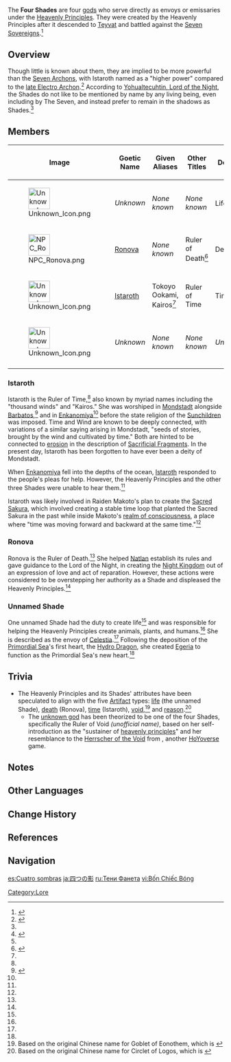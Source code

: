 {{Faction Infobox
|region       = Teyvat
|members      = [[Istaroth]]<br>[[Ronova]]<br>Two Unnamed Shades
}}
The '''Four Shades''' are four [[god]]s who serve directly as envoys or emissaries under the [[Heavenly Principles]]. They were created by the Heavenly Principles after it descended to [[Teyvat]] and battled against the [[Seven Sovereigns]].<ref name="before sun and moon">{{Ref/Book|The Byakuyakoku Collection|2|Before Sun and Moon}}</ref>

==Overview==
Though little is known about them, they are implied to be more powerful than the [[Seven Archons]], with Istaroth named as a "higher power" compared to the [[Makoto|late Electro Archon]].<ref name="RS">{{Ref/Quest|Radiant Sakura}}</ref> According to [[Yohualtecuhtin, Lord of the Night]], the Shades do not like to be mentioned by name by any living being, even including by The Seven, and instead prefer to remain in the shadows as Shades.<ref name="BeneathTheSecretSource" />

==Members==
{| class="article-table alternating-colors-table"
!Image!!Goetic Name!!Given Aliases!!Other Titles!!Domain!!Status
|-
|[[File:Unknown Icon.png|50px]]||''Unknown''||''None known''||''None known''|| Life<ref name="Water Wings">{{Ref/Item|Wings of Merciful, Wrathful Waters}}</ref><ref name="before sun and moon" />
|Unknown
|-
|[[File:NPC Ronova.png|50px]]||[[Ronova]]||''None known''||Ruler of Death<ref name="BeneathTheSecretSource">{{Ref/Quest|Beneath the Secret Source}}</ref>||Death
|Alive
|-
|[[File:Unknown Icon.png|50px]]||[[Istaroth]]||Tokoyo Ookami, Kairos<ref name="before sun and moon" />||Ruler of Time
|Time
|Unknown
|-
|[[File:Unknown Icon.png|50px]]||''Unknown''||''None known''||''None known''||''Unknown''
|Unknown
|-
|}<noinclude>

===Istaroth===
{{Main|Istaroth}}
Istaroth is the Ruler of Time,<ref name="before sun and moon" /> also known by myriad names including the "thousand winds" and "Kairos." She was worshiped in [[Mondstadt]] alongside [[Barbatos]],<ref>{{Ref/Quest|Time and Wind}}</ref> and in [[Enkanomiya]]<ref name="before sun and moon" /> before the state religion of the [[Sunchildren]] was imposed. Time and Wind are known to be deeply connected, with variations of a similar saying arising in Mondstadt, "seeds of stories, brought by the wind and cultivated by time." Both are hinted to be connected to [[erosion]] in the description of [[Sacrificial Fragments]]. In the present day, Istaroth has been forgotten to have ever been a deity of Mondstadt.

When [[Enkanomiya]] fell into the depths of the ocean, [[Istaroth]] responded to the people's pleas for help. However, the Heavenly Principles and the other three Shades were unable to hear them.<ref name="before sun and moon" />

Istaroth was likely involved in Raiden Makoto's plan to create the [[Sacred Sakura]], which involved creating a stable time loop that planted the Sacred Sakura in the past while inside Makoto's [[realm of consciousness]], a place where "time was moving forward and backward at the same time."<ref name="RS" />

===Ronova===
{{Main|Ronova}}
Ronova is the Ruler of Death.<ref name="BeneathTheSecretSource" /> She helped [[Natlan]] establish its rules and gave guidance to the Lord of the Night, in creating the [[Night Kingdom]] out of an expression of love and act of reparation. However, these actions were considered to be overstepping her authority as a Shade and displeased the Heavenly Principles.<ref name="BeneathTheSecretSource" />

===Unnamed Shade===
One unnamed Shade had the duty to create life<ref name="Water Wings" /> and was responsible for helping the Heavenly Principles create animals, plants, and humans.<ref name="before sun and moon" /> She is described as the envoy of [[Celestia]].<ref name="Water Wings" /> Following the deposition of the [[Primordial Sea]]'s first heart, the [[Hydro Dragon]], she created [[Egeria]] to function as the Primordial Sea's new heart.<ref name="Water Wings" /></noinclude>

==Trivia==
* The Heavenly Principles and its Shades' attributes have been speculated to align with the five [[Artifact]] types: [[Flower of Life|life]] (the unnamed Shade), [[Plume of Death|death]] (Ronova), [[Sands of Eon|time]] (Istaroth), [[Goblet of Eonothem|void]],<ref group="Note">Based on the original Chinese name for Goblet of Eonothem, which is {{Zh|空之杯|tl=Cup of Emptiness.}}</ref> and [[Circlet of Logos|reason]].<ref group="Note">Based on the original Chinese name for Circlet of Logos, which is {{Zh|理之冠|tl=Crown of Reason.}}</ref>
** The [[unknown god]] has been theorized to be one of the four Shades, specifically the Ruler of Void ''(unofficial name)'', based on her self-introduction as the "sustainer of [[Heavenly Principles|heavenly principles]]" and her resemblance to the [[w:c:honkaiimpact3:Herrscher of the Void|Herrscher of the Void]] from ''{{w|Honkai Impact 3rd}}'', another [[HoYoverse]] game.

==Notes==
{{Reflist|note=1}}

==Other Languages==
{{Other Languages
|en       = Four Shades
|zhs      = 四重影子
|zhs_rm   = 
|zht      = 四重影子
|zht_rm   = 
|ja       = 四つの影
|ja_rm    = Yottsu no Kage
|ko       = 네 번 겹친 그림자
|es       = Cuatro Sombras
|fr       = Quatre ombres
|ru       = Четырёх Теней
|th       = เงาทั้งสี่
|th_rm    = 
|vi       = Bốn Chiếc Bóng
|de       = Vier Schatten
|id       = Empat Bayangan
|pt       = Quatro Sombras
|tr       = Dörtlü Gölge
|it       = Quattro ombre
}}

==Change History==
{{Change History|introduced=2.4}}

==References==
{{Reflist|2}}

==Navigation==
{{Lore Navbox|Terminology}}

[[Category:Lore]]

[[es:Cuatro sombras]]
[[ja:四つの影]]
[[ru:Тени Фанета]]
[[vi:Bốn Chiếc Bóng]]